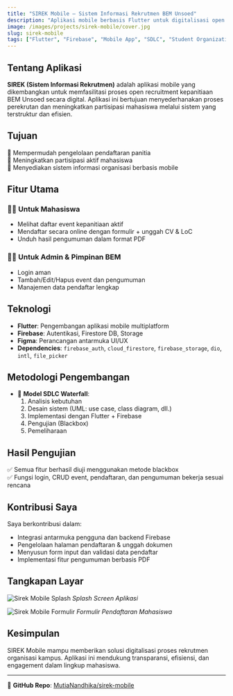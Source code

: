 ```yaml
---
title: "SIREK Mobile – Sistem Informasi Rekrutmen BEM Unsoed"
description: "Aplikasi mobile berbasis Flutter untuk digitalisasi open recruitment panitia BEM Unsoed, lengkap dengan manajemen event, pendaftaran, dan pengumuman seleksi."
image: /images/projects/sirek-mobile/cover.jpg
slug: sirek-mobile
tags: ["Flutter", "Firebase", "Mobile App", "SDLC", "Student Organization"]
---
```


## Tentang Aplikasi

**SIREK (Sistem Informasi Rekrutmen)** adalah aplikasi mobile yang dikembangkan untuk memfasilitasi proses open recruitment kepanitiaan BEM Unsoed secara digital. Aplikasi ini bertujuan menyederhanakan proses perekrutan dan meningkatkan partisipasi mahasiswa melalui sistem yang terstruktur dan efisien.

## Tujuan

🎯 Mempermudah pengelolaan pendaftaran panitia  
🎯 Meningkatkan partisipasi aktif mahasiswa  
🎯 Menyediakan sistem informasi organisasi berbasis mobile  

## Fitur Utama

### 👨‍🎓 Untuk Mahasiswa
- Melihat daftar event kepanitiaan aktif
- Mendaftar secara online dengan formulir + unggah CV & LoC
- Unduh hasil pengumuman dalam format PDF

### 🧑‍💼 Untuk Admin & Pimpinan BEM
- Login aman
- Tambah/Edit/Hapus event dan pengumuman
- Manajemen data pendaftar lengkap

## Teknologi

- **Flutter**: Pengembangan aplikasi mobile multiplatform  
- **Firebase**: Autentikasi, Firestore DB, Storage  
- **Figma**: Perancangan antarmuka UI/UX  
- **Dependencies**: `firebase_auth`, `cloud_firestore`, `firebase_storage`, `dio`, `intl`, `file_picker`

## Metodologi Pengembangan

- 📌 **Model SDLC Waterfall**:
  1. Analisis kebutuhan
  2. Desain sistem (UML: use case, class diagram, dll.)
  3. Implementasi dengan Flutter + Firebase
  4. Pengujian (Blackbox)
  5. Pemeliharaan

## Hasil Pengujian

✅ Semua fitur berhasil diuji menggunakan metode blackbox  
✅ Fungsi login, CRUD event, pendaftaran, dan pengumuman bekerja sesuai rencana

## Kontribusi Saya

Saya berkontribusi dalam:
- Integrasi antarmuka pengguna dan backend Firebase
- Pengelolaan halaman pendaftaran & unggah dokumen
- Menyusun form input dan validasi data pendaftar
- Implementasi fitur pengumuman berbasis PDF

## Tangkapan Layar

![Sirek Mobile Splash](/images/projects/sirek-mobile/splash.png)
*Splash Screen Aplikasi*

![Sirek Mobile Formulir](/images/projects/sirek-mobile/form.png)
*Formulir Pendaftaran Mahasiswa*

## Kesimpulan

SIREK Mobile mampu memberikan solusi digitalisasi proses rekrutmen organisasi kampus. Aplikasi ini mendukung transparansi, efisiensi, dan engagement dalam lingkup mahasiswa.

---

🔗 **GitHub Repo**: [MutiaNandhika/sirek-mobile](https://github.com/MutiaNandhika/sirek-mobile)
